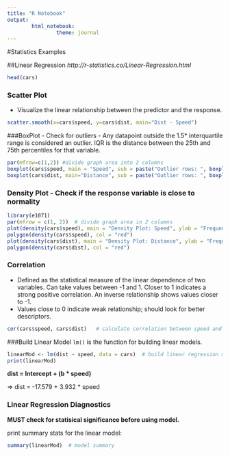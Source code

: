 ```yaml
---
title: "R Notebook"
output: 
        html_notebook:
                theme: journal
---
```


#Statistics Examples

##Linear Regression
*http://r-statistics.co/Linear-Regression.html*


```r
head(cars)
```

### Scatter Plot
- Visualize the linear relationship between the predictor and the response.

```r
scatter.smooth(x=cars$speed, y=cars$dist, main="Dist - Speed")
```

###BoxPlot - Check for outliers
- Any datapoint outside the 1.5* interquartile range is considered an outlier. IQR is the distance between the 25th and 75th percentiles for that variable.

```r
par(mfrow=c(1,2)) #divide graph area into 2 columns
boxplot(cars$speed, main = "Speed", sub = paste("Outlier rows: ", boxplot.stats(cars$speed)$out)) #box plot for speed
boxplot(cars$dist, main="Distance", sub = paste("Outlier rows: ", boxplot.stats(cars$dist)$out))  #box plot for distance
```

### Density Plot - Check if the response variable is close to normality

```r
library(e1071)
par(mfrow = c(1, 2))  # divide graph area in 2 columns
plot(density(cars$speed), main = "Density Plot: Speed", ylab = "Frequency", sub = paste("Skewness: ", round(e1071::skewness(cars$speed), 2)))   # density plot for speed
polygon(density(cars$speed), col = "red")
plot(density(cars$dist), main = "Density Plot: Distance", ylab = "Frequency", sub = paste("Skewness:", round(e1071::skewness(cars$dist), 2)))  # density plot for distance
polygon(density(cars$dist), col = "red")
```

### Correlation

- Defined as the statistical measure of the linear dependence of two variables. Can take values between -1 and 1.
Closer to 1 indicates a strong positive correlation. An inverse relationship shows values closer to -1. 
- Values close to 0 indicate weak relationship; should look for better descriptors.

```r
cor(cars$speed, cars$dist)   # calculate correlation between speed and distance
```

###Build Linear Model
` lm() ` is the function for building linear models.

```r
linearMod <- lm(dist ~ speed, data = cars)  # build linear regression model on full data
print(linearMod)
```

**dist = Intercept + (b * speed)**

=> dist = -17.579 + 3.932 * speed

### Linear Regression Diagnostics

**MUST check for statisical significance before using model.**

print summary stats for the linear model:
```r
summary(linearMod)  # model summary
```


